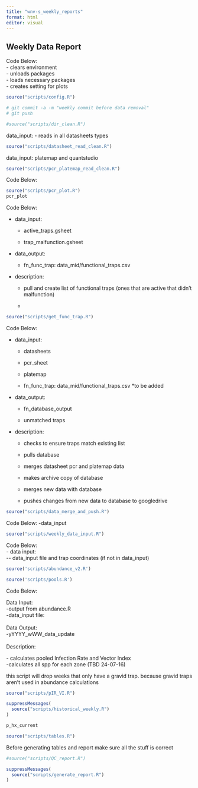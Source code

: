 ```yaml
---
title: "wnv-s_weekly_reports"
format: html
editor: visual
---
```


## Weekly Data Report

Code Below:\
- clears environment\
- unloads packages\
- loads necessary packages\
- creates setting for plots

```r
source("scripts/config.R")

```

```bash
# git commit -a -m "weekly commit before data removal"
# git push

```

```r
#source("scripts/dir_clean.R")

```

data_input: - reads in all datasheets types

```r
source("scripts/datasheet_read_clean.R")
```

data_input: platemap and quantstudio

```r
source("scripts/pcr_platemap_read_clean.R")
```

Code Below:\

```r
source("scripts/pcr_plot.R")
pcr_plot
```

Code Below:

-   data_input:

    -   active_traps.gsheet

    -   trap_malfunction.gsheet

<!-- -->

-   data_output:

    -   fn_func_trap: data_mid/functional_traps.csv

-   description:

    -   pull and create list of functional traps (ones that are active that didn't malfunction)

    -   

```r
source("scripts/get_func_trap.R")
```

Code Below:

-   data_input:

    -   datasheets

    -   pcr_sheet

    -   platemap

    -   fn_func_trap: data_mid/functional_traps.csv \*to be added

-   data_output:

    -   fn_database_output

    -   unmatched traps

-   description:

    -   checks to ensure traps match existing list

    -   pulls database

    -   merges datasheet pcr and platemap data

    -   makes archive copy of database

    -   merges new data with database

    -   pushes changes from new data to database to googledrive

```r
source("scripts/data_merge_and_push.R")
```

Code Below: -data_input

```r
source("scripts/weekly_data_input.R")
```

Code Below:\
- data input:\
\-- data_input file and trap coordinates (if not in data_input)

```r
source('scripts/abundance_v2.R')
```

```r
source('scripts/pools.R')
```

Code Below:

Data Input:\
-output from abundance.R\
-data_input file:\
\
Data Output:\
-yYYYY_wWW_data_update\
\
Description:

\- calculates pooled Infection Rate and Vector Index\
-calculates all spp for each zone (TBD 24-07-16)

this script will drop weeks that only have a gravid trap. because gravid traps aren't used in abundance calculations

```r
source("scripts/pIR_VI.R")
```

```r
suppressMessages(
  source("scripts/historical_weekly.R")
)

p_hx_current
```

```r
source("scripts/tables.R")
```

Before generating tables and report make sure all the stuff is correct\

```r
#source("scripts/QC_report.R")
```

```r
suppressMessages(
  source("scripts/generate_report.R")
)
```
